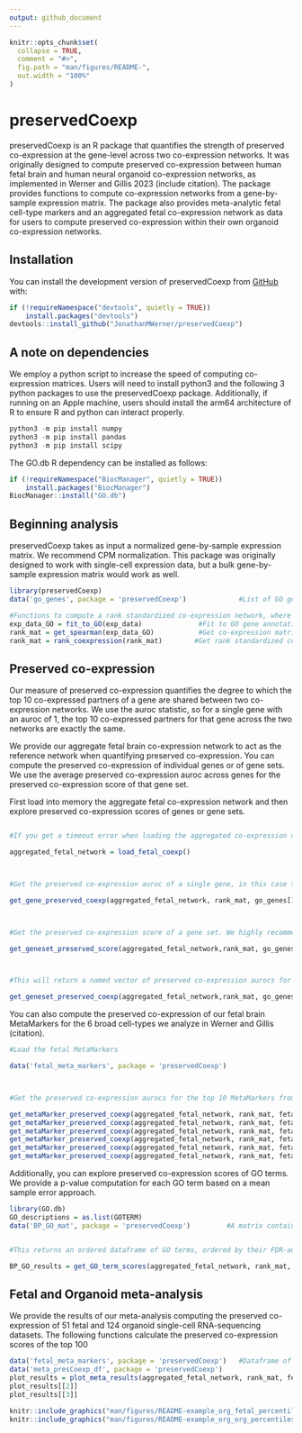 ```yaml
---
output: github_document
---
```


<!-- README.md is generated from README.Rmd. Please edit that file -->

```r
knitr::opts_chunk$set(
  collapse = TRUE,
  comment = "#>",
  fig.path = "man/figures/README-",
  out.width = "100%"
)
```

# preservedCoexp

<!-- badges: start -->
<!-- badges: end -->

preservedCoexp is an R package that quantifies the strength of preserved co-expression at the gene-level across two co-expression networks.
It was originally designed to compute preserved co-expression between human fetal brain and human neural organoid co-expression networks, as implemented in Werner and Gillis 2023 (include citation).
The package provides functions to compute co-expression networks from a gene-by-sample expression matrix.
The package also provides meta-analytic fetal cell-type markers and an aggregated fetal co-expression network as data for users to compute preserved co-expression within their own organoid co-expression networks.

## Installation

You can install the development version of preservedCoexp from [GitHub](https://github.com/) with:

``` r
if (!requireNamespace("devtools", quietly = TRUE))
    install.packages("devtools")
devtools::install_github("JonathanMWerner/preservedCoexp")
```

## A note on dependencies

We employ a python script to increase the speed of computing co-expression matrices. Users will need to install python3 and the following 3 python packages to use the preservedCoexp package.
Additionally, if running on an Apple machine, users should install the arm64 architecture of R to ensure R and python can interact properly. 

``` r
python3 -m pip install numpy
python3 -m pip install pandas
python3 -m pip install scipy

```

The GO.db R dependency can be installed as follows:

``` r 
if (!requireNamespace("BiocManager", quietly = TRUE))
    install.packages("BiocManager")
BiocManager::install("GO.db")


```



## Beginning analysis

preservedCoexp takes as input a normalized gene-by-sample expression matrix. We recommend CPM normalization. This package was originally designed to work with single-cell expression data, but a bulk gene-by-sample expression matrix would work as well.


``` r
library(preservedCoexp)
data('go_genes', package = 'preservedCoexp')             #List of GO gene annotations

#Functions to compute a rank standardized co-expression network, where exp_data is a normalized gene-by-sample expression matrix provided by the user
exp_data_GO = fit_to_GO(exp_data)              #Fit to GO gene annotations
rank_mat = get_spearman(exp_data_GO)           #Get co-expression matrix
rank_mat = rank_coexpression(rank_mat)        #Get rank standardized co-expression matrix

```


## Preserved co-expression

Our measure of preserved co-expression quantifies the degree to which the top 10 co-expressed partners of a gene are shared between two co-expression networks. We use the auroc statistic, so for a single gene with an auroc of 1, the top 10 co-expressed partners for that gene across the two networks are exactly the same. 

We provide our aggregate fetal brain co-expression network to act as the reference network when quantifying preserved co-expression.
You can compute the preserved co-expression of individual genes or of gene sets. We use the average preserved co-expression auroc across genes for the preserved co-expression score of that gene set.


First load into memory the aggregate fetal co-expression network and then explore preserved co-expression scores of genes or gene sets.
```r

#If you get a timeout error when loading the aggregated co-expression network, try setting options(timeout=900) to allow longer time for download.

aggregated_fetal_network = load_fetal_coexp()            



#Get the preserved co-expression auroc of a single gene, in this case the first gene in the go_genes gene list

get_gene_preserved_coexp(aggregated_fetal_network, rank_mat, go_genes[1])



#Get the preserved co-expression score of a gene set. We highly recommend setting parallel = T if you work on a multi-core computer to increase speed. For systems with only a few cores (Macbook Pro 8-core), parallel = T may actually be slower, so user's should keep the defualt value. 

get_geneset_preserved_score(aggregated_fetal_network,rank_mat, go_genes[1:10], parallel = T)



#This will return a named vector of preserved co-expression aurocs for all genes in the gene set

get_geneset_preserved_coexp(aggregated_fetal_network,rank_mat, go_genes[1:10], parallel = T)

```

You can also compute the preserved co-expression of our fetal brain MetaMarkers for the 6 broad cell-types we analyze in Werner and Gillis (citation).

``` r
#Load the fetal MetaMarkers

data('fetal_meta_markers', package = 'preservedCoexp')



#Get the preserved co-expression aurocs for the top 10 MetaMarkers from the 6 broad fetal cell-types

get_metaMarker_preserved_coexp(aggregated_fetal_network, rank_mat, fetal_meta_markers, celltype = 'Neural_Progenitor', num_markers = 10, parallel = T)
get_metaMarker_preserved_coexp(aggregated_fetal_network, rank_mat, fetal_meta_markers, celltype = 'Dividing_Progenitor', num_markers = 10, parallel = T)
get_metaMarker_preserved_coexp(aggregated_fetal_network, rank_mat, fetal_meta_markers, celltype = 'Intermediate_Progenitor', num_markers = 10, parallel = T)
get_metaMarker_preserved_coexp(aggregated_fetal_network, rank_mat, fetal_meta_markers, celltype = 'GABAergic', num_markers = 10, parallel = T)
get_metaMarker_preserved_coexp(aggregated_fetal_network, rank_mat, fetal_meta_markers, celltype = 'Glutamatergic', num_markers = 10, parallel = T)
get_metaMarker_preserved_coexp(aggregated_fetal_network, rank_mat, fetal_meta_markers, celltype = 'Non-neuronal', num_markers = 10, parallel = T)

```


Additionally, you can explore preserved co-expression scores of GO terms. We provide a p-value computation for each GO term based on a mean sample error approach.

``` r
library(GO.db)
GO_descriptions = as.list(GOTERM)
data('BP_GO_mat', package = 'preservedCoexp')         #A matrix containing gene and GO term relationships


#This returns an ordered dataframe of GO terms, ordered by their FDR-adjusted p-value.

BP_GO_results = get_GO_term_scores(aggregated_fetal_network, rank_mat, BP_GO_mat, parallel = T)

```




## Fetal and Organoid meta-analysis

We provide the results of our meta-analysis computing the preserved co-expression of 51 fetal and 124 organoid single-cell RNA-sequencing datasets.
The following functions calculate the preserved co-expression scores of the top 100

``` r
data('fetal_meta_markers', package = 'preservedCoexp')   #Dataframe of fetal MetaMarkers 
data('meta_presCoexp_df', package = 'preservedCoexp')
plot_results = plot_meta_results(aggregated_fetal_network, rank_mat, fetal_meta_markers, meta_presCoexp_df, parallel = T)
plot_results[[2]]
plot_results[[3]]

```

```r
knitr::include_graphics("man/figures/README-example_org_fetal_percentiles_violins.pdf")
knitr::include_graphics("man/figures/README-example_org_org_percentiles_violins.pdf")
```



